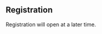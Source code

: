 <!-- break -->
<br>
<!-- break -->

Registration
-------------

Registration will open at a later time.